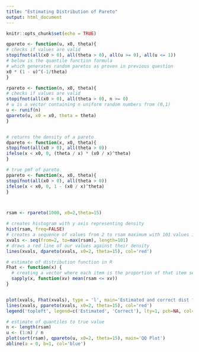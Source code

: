 ```yaml
---
title: "Estimating Distribution of Pareto"
output: html_document
---
```


```r
knitr::opts_chunk$set(echo = TRUE)
```



```r

qpareto <- function(u, x0, theta){
# checks if values are valid
stopifnot(all(x0 > 0), all(theta > 0), all(u >= 0), all(u <= 1))
# below is the quantile function formula 
# which generates random paretos as proven in previous question
x0 * (1 - u)^(-1/theta)
}

rpareto <- function(n, x0, theta){
# checks if values are valid
stopifnot(all(x0 > 0), all(theta > 0), n >= 0)
# u is a vector containing n uniform random numbers from (0,1)
u <- runif(n)
qpareto(u, x0 = x0, theta = theta)
}


# returns the density of a pareto
dpareto <- function(x, x0, theta){
stopifnot(all(x0 > 0), all(theta > 0))
ifelse(x < x0, 0, (theta / x) * (x0 / x)^theta)
}

# true pmf of pareto
ppareto <- function(x, x0, theta){
stopifnot(all(x0 > 0), all(theta > 0))
ifelse(x < x0, 0, 1 - (x0 / x)^theta)
}



rsam <- rpareto(1000, x0=2,theta=15)

# creates histogram with y axis representing density
hist(rsam, freq=FALSE)
# creates a sequence of values from 2 to rsam maximum with 101 values in this sequence
xvals <- seq(from=2, to=max(rsam), length=101)
# draws a red line of our values against their density
lines(xvals, dpareto(xvals, x0=2, theta=15), col='red')

# estimate of distribution function in R
Fhat <- function(x) {
  # creating a vector where each item is the proportion of that item seen in rsam
  sapply(x, function(xv) mean(rsam <= xv))
}


plot(xvals, Fhat(xvals), type = 'l', main='Estimated and correct dist function', bty='n')
lines(xvals, ppareto(xvals, x0=2, theta=15), col='red')
legend('topleft', legend=c('Estimated', 'Correct'), lty=1, pch=NA, col=c('black', 'red'), bty='n')

# estimate of quantiles to true value
n <- length(rsam)
u <- (1:n) / n
plot(sort(rsam), qpareto(u, x0=2, theta=15), main='QQ Plot')
abline(a = 0, b=1, col='blue')




```


